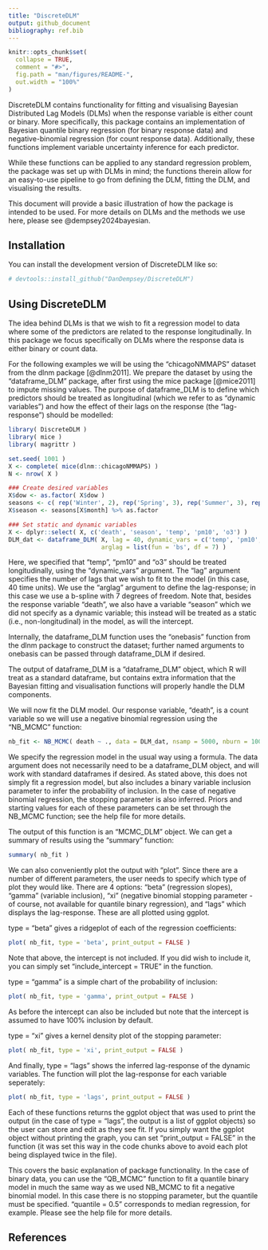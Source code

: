 ```yaml
---
title: "DiscreteDLM"
output: github_document
bibliography: ref.bib
---
```


<!-- README.md is generated from README.Rmd. Please edit that file -->

```r
knitr::opts_chunk$set(
  collapse = TRUE,
  comment = "#>",
  fig.path = "man/figures/README-",
  out.width = "100%"
)
```

<!-- badges: start -->
<!-- badges: end -->

DiscreteDLM contains functionality for fitting and visualising Bayesian Distributed Lag Models (DLMs) when the response variable is either count or binary. More specifically, this package contains an implementation of Bayesian quantile binary regression (for binary response data) and negative-binomial regression (for count response data). Additionally, these functions implement variable uncertainty inference for each predictor. 

While these functions can be applied to any standard regression problem, the package was set up with DLMs in mind; the functions therein allow for an easy-to-use pipeline to go from defining the DLM, fitting the DLM, and visualising the results.

This document will provide a basic illustration of how the package is intended to be used. For more details on DLMs and the methods we use here, please see @dempsey2024bayesian.

## Installation

You can install the development version of DiscreteDLM like so:

``` r
# devtools::install_github("DanDempsey/DiscreteDLM")
```

## Using DiscreteDLM

The idea behind DLMs is that we wish to fit a regression model to data where some of the predictors are related to the response longitudinally. In this package we focus specifically on DLMs where the response data is either binary or count data. 

For the following examples we will be using the "chicagoNMMAPS" dataset from the dlnm package [@dlnm2011]. We prepare the dataset by using the "dataframe_DLM" package, after first using the mice package [@mice2011] to impute missing values. The purpose of dataframe_DLM is to define which predictors should be treated as longitudinal (which we refer to as "dynamic variables") and how the effect of their lags on the response (the "lag-response") should be modelled:

```r
library( DiscreteDLM )
library( mice )
library( magrittr )

set.seed( 1001 )
X <- complete( mice(dlnm::chicagoNMMAPS) )
N <- nrow( X )

### Create desired variables
X$dow <- as.factor( X$dow )
seasons <- c( rep('Winter', 2), rep('Spring', 3), rep('Summer', 3), rep('Autumn', 3), 'Winter' )
X$season <- seasons[X$month] %>% as.factor

### Set static and dynamic variables
X <- dplyr::select( X, c('death', 'season', 'temp', 'pm10', 'o3') )
DLM_dat <- dataframe_DLM( X, lag = 40, dynamic_vars = c('temp', 'pm10', 'o3'),
                          arglag = list(fun = 'bs', df = 7) )
```

Here, we specified that "temp", "pm10" and "o3" should be treated longitudinally, using the "dynamic_vars" argument. The "lag" argument specifies the number of lags that we wish to fit to the model (in this case, 40 time units). We use the "arglag" argument to define the lag-response; in this case we use a b-spline with 7 degrees of freedom. Note that, besides the response variable "death", we also have a variable "season" which we did not specify as a dynamic variable; this instead will be treated as a static (i.e., non-longitudinal) in the model, as will the intercept.

Internally, the dataframe_DLM function uses the "onebasis" function from the dlnm package to construct the dataset; further named arguments to onebasis can be passed through dataframe_DLM if desired.

The output of dataframe_DLM is a "dataframe_DLM" object, which R will treat as a standard dataframe, but contains extra information that the Bayesian fitting and visualisation functions will properly handle the DLM components.

We will now fit the DLM model. Our response variable, "death", is a count variable so we will use a negative binomial regression using the "NB_MCMC" function:

```r
nb_fit <- NB_MCMC( death ~ ., data = DLM_dat, nsamp = 5000, nburn = 1000, thin = 10 )
```

We specify the regression model in the usual way using a formula. The data argument does not necessarily need to be a dataframe_DLM object, and will work with standard dataframes if desired. As stated above, this does not simply fit a regression model, but also includes a binary variable inclusion parameter to infer the probability of inclusion. In the case of negative binomial regression, the stopping parameter is also inferred. Priors and starting values for each of these parameters can be set through the NB_MCMC function; see the help file for more details.

The output of this function is an "MCMC_DLM" object. We can get a summary of results using the "summary" function:

```r
summary( nb_fit )
```

We can also conveniently plot the output with "plot". Since there are a number of different parameters, the user needs to specify which type of plot they would like. There are 4 options: "beta" (regression slopes), "gamma" (variable inclusion), "xi" (negative binomial stopping parameter - of course, not available for quantile binary regression), and "lags" which displays the lag-response. These are all plotted using ggplot.

type = "beta" gives a ridgeplot of each of the regression coefficients:

```r
plot( nb_fit, type = 'beta', print_output = FALSE )
```
Note that above, the intercept is not included. If you did wish to include it, you can simply set "include_intercept = TRUE" in the function. 

type = "gamma" is a simple chart of the probability of inclusion:

```r
plot( nb_fit, type = 'gamma', print_output = FALSE )
```

As before the intercept can also be included but note that the intercept is assumed to have 100% inclusion by default. 

type = "xi" gives a kernel density plot of the stopping parameter:

```r
plot( nb_fit, type = 'xi', print_output = FALSE )
```
And finally, type = "lags" shows the inferred lag-response of the dynamic variables. The function will plot the lag-response for each variable seperately:

```r
plot( nb_fit, type = 'lags', print_output = FALSE )
```

Each of these functions returns the ggplot object that was used to print the output (in the case of type = "lags", the output is a list of ggplot objects) so the user can store and edit as they see fit. If you simply want the ggplot object without printing the graph, you can set "print_output = FALSE" in the function (it was set this way in the code chunks above to avoid each plot being displayed twice in the file).

This covers the basic explanation of package functionality. In the case of binary data, you can use the "QB_MCMC" function to fit a quantile binary model in much the same way as we used NB_MCMC to fit a negative binomial model. In this case there is no stopping parameter, but the quantile must be specified. "quantile = 0.5" corresponds to median regression, for example. Please see the help file for more details.

## References
